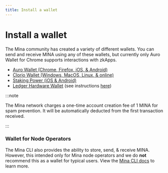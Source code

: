 ```yaml
---
title: Install a wallet
---
```



# Install a wallet

<Subhead>
  The Mina community has created a variety of different wallets. You can send
  and receive MINA using any of these wallets, but currently only Auro Wallet
  for Chrome supports interactions with zkApps.
</Subhead>

- [Auro Wallet (Chrome, Firefox, iOS, & Android)](https://www.aurowallet.com)
- [Clorio Wallet (Windows, MacOS, Linux, & online)](https://clor.io)
- [Staking Power (iOS & Android)](https://www.staking-power.com)
- [Ledger Hardware Wallet](https://www.ledger.com/mina-wallet) (see instructions [here](/node-operators/ledger-app-mina))

:::note

The Mina network charges a one-time account creation fee of 1 MINA for spam prevention. It will be automatically deducted from the first transaction received.

:::

### Wallet for Node Operators

The Mina CLI also provides the ability to store, send, & receive MINA. However, this intended only for Mina node operators and we do **not** recommend this as a wallet for typical users. View the [Mina CLI docs](/node-operators/cli-reference) to learn more.
